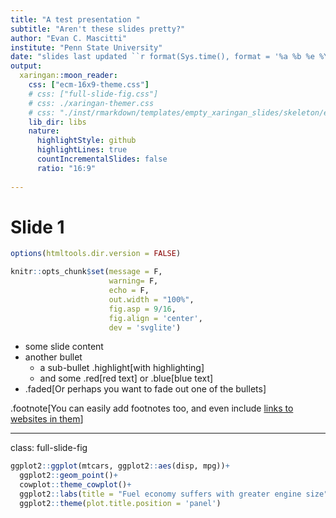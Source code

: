 ```yaml
---
title: "A test presentation "
subtitle: "Aren't these slides pretty?"
author: "Evan C. Mascitti"
institute: "Penn State University"
date: "slides last updated ``r format(Sys.time(), format = '%a %b %e %Y, %I%:%M %p')``"
output:
  xaringan::moon_reader:
    css: ["ecm-16x9-theme.css"]
    # css: ["full-slide-fig.css"]
    # css: ./xaringan-themer.css
    # css: "./inst/rmarkdown/templates/empty_xaringan_slides/skeleton/ecm-16x9-theme.css"
    lib_dir: libs
    nature:
      highlightStyle: github
      highlightLines: true
      countIncrementalSlides: false
      ratio: "16:9"
      
---
```


<!-- include background images EITHER either a local source or the web with: -->
<!-- background-image: url("path/to/image") -->
<!-- background-size: contain -->


<!-- Set presentation notes with ??? -->
<!-- Some useful CSS classes are available for full-slide figures and highlighted and colored text -->
<!-- .full-page-fig -->
<!-- .highlight (note that you may also use the <mark>text</mark> syntax i.e. inline HTML) -->
<!-- .blue -->
<!-- .red -->

<!-- Also don't forget about the built-in classes for xaringan, including .footnote, .pull-left, .pull-right, center, and middle. -->
<!-- Code lines can be highlighted by adding #<< to the end of the line of code.  -->

<!-- And the output of code can be highlighed by specifying which lines to highlight using the chunk opotion `highlight.output`. Specify TRUE for all lines to be highlighted, or an R vector c(1, 3) for specific lines. -->

<!-- If the document gets too long, try using separate R scripts or even standalone R Markdown documents by using `source()` or passing a vector of file paths to the chunk option `child = ` -->

# Slide 1
```r
options(htmltools.dir.version = FALSE)

knitr::opts_chunk$set(message = F,
                      warning= F,
                      echo = F,
                      out.width = "100%",
                      fig.asp = 9/16,
                      fig.align = 'center',
                      dev = 'svglite')


```

- some slide content 
- another bullet 
  - a sub-bullet .highlight[with highlighting]
  - and some .red[red text] or .blue[blue text]
- .faded[Or perhaps you want to fade out one of the bullets]

.footnote[You can easily add footnotes too, and even include [links to websites in them](http://www.evan-soil.io)]

---

class: full-slide-fig
```r
ggplot2::ggplot(mtcars, ggplot2::aes(disp, mpg))+
  ggplot2::geom_point()+
  cowplot::theme_cowplot()+
  ggplot2::labs(title = "Fuel economy suffers with greater engine size")+
  ggplot2::theme(plot.title.position = 'panel')
```

